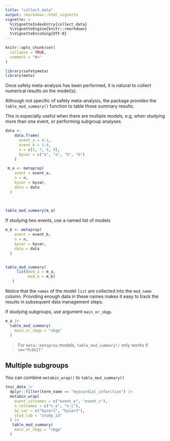 ```yaml
---
title: "collect_data"
output: rmarkdown::html_vignette
vignette: >
  %\VignetteIndexEntry{collect_data}
  %\VignetteEngine{knitr::rmarkdown}
  %\VignetteEncoding{UTF-8}
---
```


```r
knitr::opts_chunk$set(
  collapse = TRUE,
  comment = "#>"
)
```

```r
library(safetymeta)
library(meta)
```

Once safety meta-analysis has been performed, it is natural to collect numerical
results on the model(s).

Although not specific of safety meta-analysis, the package provides the 
`table_mod_summary()` function to table those summary results.

This is especially useful when there are multiple models, e.g, when studying
more than one event, or performing subgroup analyses.

```r
data <-
    data.frame(
      event_a = 4:1,
      event_b = 1:4,
      n = c(5, 7, 8, 9),
      byvar = c("a", "a", "b", "b")
    )

 m_a <- metaprop(
    event = event_a,
    n = n,
    byvar = byvar,
    data = data
  )
 
 

table_mod_summary(m_a)


```
If studying two events, use a named list of models

```r

m_b <- metaprop(
    event = event_b,
    n = n,
    byvar = byvar,
    data = data
  )


table_mod_summary(
     list(mod_a = m_a,
          mod_b = m_b)
   )
```
Notice that the `names` of the model `list` are collected into the `mod_name`
column. Providing enough data in these names makes it easy to track the results
in subsequent data management steps.

If studying subgroups, use argument `main_or_sbgp`.

```r

m_a |> 
  table_mod_summary(
    main_or_sbgp = "sbgp"
  )
```
> For `meta::metaprop` models, `table_mod_summary()` only works if `sm="PLOGIT"`

## Multiple subgroups

You can combine `metabin_wrap()` to `table_mod_summary()`

```r

tnsc_data |>
  dplyr::filter(term_name == "myocardial_infarction") |>
  metabin_wrap(
    event_colnames = c("event_e", "event_c"),
    n_colnames = c("n_e", "n_c"),
    by_var = c("byvar1", "byvar2"),
    stud_lab = "study_id"
  ) |> 
   table_mod_summary(
    main_or_sbgp = "sbgp"
  )

```

